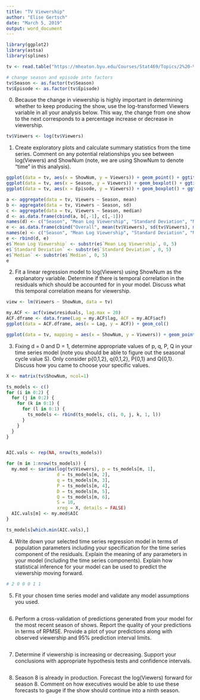 ---
title: "TV Viewership"
author: "Elise Gertsch"
date: "March 5, 2019"
output: word_document
---

```{r}
library(ggplot2)
library(astsa)
library(splines)

tv <- read.table("https://mheaton.byu.edu/Courses/Stat469/Topics/2%20-%20TemporalCorrelation/1%20-%20TimeSeries/HWCaseStudy/Data/Viewership.txt", header = TRUE)

# change season and episode into factors
tv$Season <- as.factor(tv$Season)
tv$Episode <- as.factor(tv$Episode)

```

0. Because the change in viewership is highly important in determining whether to keep producing the show, use the log-transformed Viewers variable in all your analysis below. This way, the change from one show to the next corresponds to a percentage increase or decrease in viewership.
```{r}
tv$Viewers <- log(tv$Viewers)
```

1. Create exploratory plots and calculate summary statistics from the time series. Comment on any potential relationships you see between log(Viewers) and ShowNum (note, we are using ShowNum to denote "time" in this analysis).
```{r message=FALSE, warning=FALSE}
ggplot(data = tv, aes(x = ShowNum, y = Viewers)) + geom_point() + ggtitle("Viewership Over Time") + labs(x = "Episode", y = "Log(Viewership)") + geom_smooth(se = FALSE)
ggplot(data = tv, aes(x = Season, y = Viewers)) + geom_boxplot() + ggtitle("Viewership Over Time by Season") + labs(x = "Episode", y = "Log(Viewership)")
ggplot(data = tv, aes(x = Episode, y = Viewers)) + geom_boxplot() + ggtitle("Viewership Over Time by Episode") + labs(x = "Episode", y = "Log(Viewership)")

a <- aggregate(data = tv, Viewers ~ Season, mean)
b <- aggregate(data = tv, Viewers ~ Season, sd)
c <- aggregate(data = tv, Viewers ~ Season, median)
d <- as.data.frame(cbind(a, b[,-1], c[,-1]))
names(d) <- c("Season", "Mean Log Viewership", "Standard Deviation", "Median")
e <- as.data.frame(cbind("Overall", mean(tv$Viewers), sd(tv$Viewers), median(tv$Viewers)))
names(e) <- c("Season", "Mean Log Viewership", "Standard Deviation", "Median")
e <- rbind(d, e)
e$`Mean Log Viewership` <- substr(e$`Mean Log Viewership`, 0, 5)
e$`Standard Deviation` <- substr(e$`Standard Deviation`, 0, 5)
e$`Median` <- substr(e$`Median`, 0, 5)
e
```

2. Fit a linear regression model to log(Viewers) using ShowNum as the explanatory variable. Determine if there is temporal correlation in the residuals which should be accounted for in your model. Discuss what this temporal correlation means for viewership.
```{r}
view <- lm(Viewers ~ ShowNum, data = tv)

my.ACF <- acf(view$residuals, lag.max = 20)
ACF.dframe <- data.frame(Lag = my.ACF$lag, ACF = my.ACF$acf)
ggplot(data = ACF.dframe, aes(x = Lag, y = ACF)) + geom_col()

ggplot(data = tv, mapping = aes(x = ShowNum, y = Viewers)) + geom_point() + labs(x = "Episodes", y = "Log(Viewership)") + ggtitle("Time Series of Log(TV Viewership)") + geom_line(aes(x = ShowNum, y = fitted(view)), col = "red")
```

3. Fixing d = 0 and D = 1, determine appropriate values of p, q, P, Q in your time series model (note you should be able to figure out the seasonal cycle value S). Only consider p{0,1,2}, q{0,1,2}, P{0,1} and Q{0,1}. Discuss how you came to choose your specific values.
```{r warning=FALSE}
X <- matrix(tv$ShowNum, ncol=1)

ts_models <- c()
for (i in 0:2) {
  for (j in 0:2) {
    for (k in 0:1) {
      for (l in 0:1) {
        ts_models <- rbind(ts_models, c(i, 0, j, k, 1, l))
      }
    }
  }
}


AIC.vals <- rep(NA, nrow(ts_models))

for (m in 1:nrow(ts_models)) {
  my.mod <- sarima(log(tv$Viewers), p = ts_models[m, 1],
                   d = ts_models[m, 2],
                   q = ts_models[m, 3], 
                   P = ts_models[m, 4], 
                   D = ts_models[m, 5],
                   Q = ts_models[m, 6],
                   S = 10, 
                   xreg = X, details = FALSE)
  AIC.vals[m] <- my.mod$AIC
}

ts_models[which.min(AIC.vals),]

```

4. Write down your selected time series regression model in terms of population parameters including your specification for the time series component of the residuals. Explain the meaning of any parameters in your model (including the time series components). Explain how statistical inference for your model can be used to predict the viewership moving forward.
```{r}
# 2 0 0 0 1 1

```

5. Fit your chosen time series model and validate any model assumptions you used.
```{r}

```

6. Perform a cross-validation of predictions generated from your model for the most recent season of shows. Report the quality of your predictions in terms of RPMSE. Provide a plot of your predictions along with observed viewership and 95% prediction interval limits.
```{r}

```

7. Determine if viewership is increasing or decreasing. Support your conclusions with appropriate hypothesis tests and confidence intervals.
```{r}

```

8. Season 8 is already in production. Forecast the log(Viewers) forward for season 8. Comment on how executives would be able to use these forecasts to gauge if the show should continue into a ninth season.
```{r}

```



